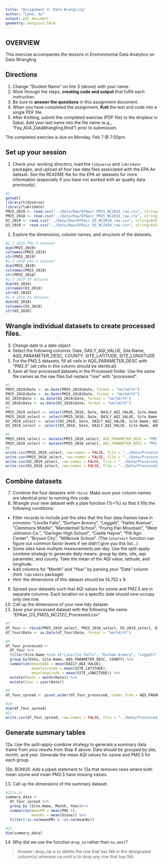 ```yaml
---
title: "Assignment 4: Data Wrangling"
author: "Lehe, Xu"
output: pdf_document
geometry: margin=2.54cm
---
```


## OVERVIEW

This exercise accompanies the lessons in Environmental Data Analytics on Data Wrangling 

## Directions
1. Change "Student Name" on line 3 (above) with your name.
2. Work through the steps, **creating code and output** that fulfill each instruction.
3. Be sure to **answer the questions** in this assignment document.
4. When you have completed the assignment, **Knit** the text and code into a single PDF file.
5. After Knitting, submit the completed exercise (PDF file) to the dropbox in Sakai. Add your last name into the file name (e.g., "Fay_A04_DataWrangling.Rmd") prior to submission.

The completed exercise is due on Monday, Feb 7 @ 7:00pm.

## Set up your session 
1. Check your working directory, load the `tidyverse` and `lubridate` packages, and upload all four raw data files associated with the EPA Air dataset. See the README file for the EPA air datasets for more information (especially if you have not worked with air quality data previously). 
```r
#1
getwd()
library(tidyverse)
library(lubridate)
PM25_2019 <- read.csv("../Data/Raw/EPAair_PM25_NC2019_raw.csv", stringsAsFactors = TRUE)
PM25_2018 <- read.csv("../Data/Raw/EPAair_PM25_NC2018_raw.csv", stringsAsFactors = TRUE)
O3_2019 <- read.csv("../Data/Raw/EPAair_O3_NC2019_raw.csv", stringsAsFactors = TRUE)
O3_2018 <- read.csv("../Data/Raw/EPAair_O3_NC2018_raw.csv", stringsAsFactors = TRUE )

```

2. Explore the dimensions, column names, and structure of the datasets. 

```r
#2.1 2019 PM2.5 dataset
dim(PM25_2019)
colnames(PM25_2019)
str(PM25_2019)
#2.2 2018 pm2.5 dataset
dim(PM25_2018)
colnames(PM25_2018)
str(PM25_2018)
#2.3 2019 O3 dataset
dim(O3_2019)
colnames(O3_2019)
str(O3_2019)
#2.4 2018 O3 dataset
dim(O3_2018)
colnames(O3_2018)
str(O3_2018)

```

## Wrangle individual datasets to create processed files.
3. Change date to a date object
4. Select the following columns: Date, DAILY_AQI_VALUE, Site.Name, AQS_PARAMETER_DESC, COUNTY, SITE_LATITUDE, SITE_LONGITUDE
5. For the PM2.5 datasets, fill all cells in AQS_PARAMETER_DESC with "PM2.5" (all cells in this column should be identical).
6. Save all four processed datasets in the Processed folder. Use the same file names as the raw files but replace "raw" with "processed".

```r
#3
PM25_2019$Date <- as.Date(PM25_2019$Date, format = "%m/%d/%Y")
PM25_2018$Date <- as.Date(PM25_2018$Date, format = "%m/%d/%Y")
O3_2019$Date <- as.Date(O3_2019$Date, format = "%m/%d/%Y")
O3_2018$Date <- as.Date(O3_2018$Date, format = "%m/%d/%Y")
#4
PM25_2019_select <- select(PM25_2019, Date, DAILY_AQI_VALUE, Site.Name, AQS_PARAMETER_DESC, COUNTY, SITE_LATITUDE, SITE_LONGITUDE)
PM25_2018_select <- select(PM25_2018, Date, DAILY_AQI_VALUE, Site.Name, AQS_PARAMETER_DESC, COUNTY, SITE_LATITUDE, SITE_LONGITUDE)
O3_2019_select <- select(O3_2019, Date, DAILY_AQI_VALUE, Site.Name, AQS_PARAMETER_DESC, COUNTY, SITE_LATITUDE, SITE_LONGITUDE)
O3_2018_select <- select(O3_2018, Date, DAILY_AQI_VALUE, Site.Name, AQS_PARAMETER_DESC, COUNTY, SITE_LATITUDE, SITE_LONGITUDE)
```

```r
#5
PM25_2019_select <- mutate(PM25_2019_select, AQS_PARAMETER_DESC = "PM2.5")
PM25_2018_select <- mutate(PM25_2018_select, AQS_PARAMETER_DESC = "PM2.5")
#6
write.csv(PM25_2019_select, row.names = FALSE, file = "../Data/Processed/EPAair_PM25_NC2019_processed.csv")
write.csv(PM25_2018_select, row.names = FALSE, file = "../Data/Processed/EPAair_PM25_NC2018_processed.csv")
write.csv(O3_2019_select, row.names = FALSE, file = "../Data/Processed/EPAair_O3_NC2019_processed.csv")
write.csv(O3_2018_select, row.names = FALSE, file = "../Data/Processed/EPAair_O3_NC2018_processed.csv")
```


## Combine datasets
7. Combine the four datasets with `rbind`. Make sure your column names are identical prior to running this code. 
8. Wrangle your new dataset with a pipe function (%>%) so that it fills the following conditions: 

* Filter records to include just the sites that the four data frames have in common: "Linville Falls", "Durham Armory", "Leggett", "Hattie Avenue", "Clemmons Middle", "Mendenhall School", "Frying Pan Mountain", "West Johnston Co.", "Garinger High School", "Castle Hayne", "Pitt Agri. Center", "Bryson City", "Millbrook School". (The `intersect` function can figure out common factor levels if we didn't give you this list...)
* Some sites have multiple measurements per day. Use the split-apply-combine strategy to generate daily means: group by date, site, aqs parameter, and county. Take the mean of the AQI value, latitude, and longitude.
* Add columns for "Month" and "Year" by parsing your "Date" column (hint: `lubridate` package)
* Hint: the dimensions of this dataset should be 14,752 x 9.

9. Spread your datasets such that AQI values for ozone and PM2.5 are in separate columns. Each location on a specific date should now occupy only one row.
10. Call up the dimensions of your new tidy dataset.
11. Save your processed dataset with the following file name: "EPAair_O3_PM25_NC2122_Processed.csv"

```r
#7
df_four <- rbind(PM25_2019_select, PM25_2018_select, O3_2019_select, O3_2018_select)
df_four$Date <- as.Date(df_four$Date, format = "%m/%d/%Y")
```


```r
#8
df_four_processed <- 
  df_four %>%
  filter(Site.Name %in% c("Linville Falls", "Durham Armory", "Leggett", "Hattie Avenue", "Clemmons Middle", "Mendenhall School", "Frying Pan Mountain", "West Johnston Co.", "Garinger High School", "Castle Hayne", "Pitt Agri. Center", "Bryson City", "Millbrook School")) %>%
  group_by(Date, Site.Name, AQS_PARAMETER_DESC, COUNTY) %>%
  summarise(meantAQI = mean(DAILY_AQI_VALUE), 
            meanlatitude = mean(SITE_LATITUDE), 
            meanlongitude = mean(SITE_LONGITUDE)) %>%
  mutate(Month = month(Date)) %>%
  mutate(Year = year(Date))
```
```r
#9
df_four_spread <- pivot_wider(df_four_processed, names_from = AQS_PARAMETER_DESC, values_from = meantAQI)
```

```r
#10
dim(df_four_spread)
#11
write.csv(df_four_spread, row.names = FALSE, file = "../Data/Processed/EPAair_O3_PM25_NC2122_Processed.csv")
```


## Generate summary tables
12a. Use the split-apply-combine strategy to generate a summary data frame from your results from Step 9 above. Data should be grouped by site, month, and year. Generate the mean AQI values for ozone and PM2.5 for each group. 

12b. BONUS: Add a piped statement to 12a that removes rows where both mean ozone and mean PM2.5 have missing values. 

13. Call up the dimensions of the summary dataset.


```r
#12(a,b)
summary_data <-
  df_four_spread %>%
  group_by (Site.Name, Month, Year)%>%
  summarise(meanPM = mean(PM2.5), 
            meanOz = mean(Ozone)) %>%
  filter(!is.na(meanPM) & !is.na(meanOz))

#13
dim(summary_data)

```

14. Why did we use the function `drop_na` rather than `na.omit`?

> Answer: drop_na is to delete the row that has NA in the designated column(s) whereas na.omit is to drop any row that has NA.  
